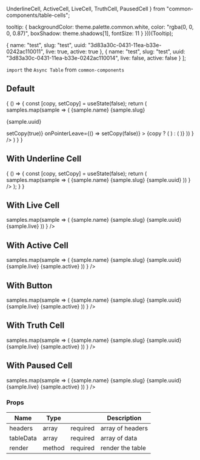   UnderlineCell,
  ActiveCell,
  LiveCell,
  TruthCell,
  PausedCell
} from "common-components/table-cells";

  tooltip: {
    backgroundColor: theme.palette.common.white,
    color: "rgba(0, 0, 0, 0.87)",
    boxShadow: theme.shadows[1],
    fontSize: 11
  }
}))(Tooltip);

  {
    name: "test",
    slug: "test",
    uuid: "3d83a30c-0431-11ea-b33e-0242ac110011",
    live: true,
    active: true
  },
  {
    name: "test",
    slug: "test",
    uuid: "3d83a30c-0431-11ea-b33e-0242ac110014",
    live: false,
    active: false
  }
];

<Meta title="MDX|Async Table" component={AsyncTable} />

`import` the `Async Table` from `common-components`

## Default

<Preview>
  <Story name="default">
    {
      () => {
        const [copy, setCopy] = useState(false);
        return (
        <AsyncTable
          headers={["Name", "Slug", "UUID"]}
          tableData={sampleData}
          render={(samples, { row, cell, uuid, icon }) =>
            samples.map(sample => (
              <TableRow className={row} key={sample.uuid}>
                <TableCell className={cell}>{sample.name}</TableCell>
                <TableCell className={cell}>{sample.slug}</TableCell>
                <TableCell className={uuid}>
                  <p>{sample.uuid}</p>
                  <CopyToClipboard
                    text={sample.uuid}
                    onCopy={() => setCopy(true)}
                    onPointerLeave={() => setCopy(false)}
                  >
                    {copy ? (
                      <LightTooltip title="UUID Copied!" placement="top">
                        <Icon
                          className={icon}
                          path={mdiContentCopy}
                          size={1}
                          rotate={360}
                        />
                      </LightTooltip>
                    ) : (
                      <LightTooltip title="Copy UUID" placement="top">
                        <Icon
                          className={icon}
                          path={mdiContentCopy}
                          size={1}
                          rotate={360}
                        />
                      </LightTooltip>
                    )}
                  </CopyToClipboard>
                </TableCell>
              </TableRow>
            ))
          }
        />
        )
      }
    }
  </Story>
</Preview>

## With Underline Cell

<Preview>
  <Story name="with Underline Cell">
    {
      () => {
      const [copy, setCopy] = useState(false);
      return (
        <AsyncTable
          headers={["Name", "Slug", "UUID"]}
          tableData={sampleData}
          render={(samples, { row, cell }) =>
            samples.map(sample => (
              <TableRow className={row} key={sample.uuid}>
                <UnderlineCell className={cell}>{sample.name}</UnderlineCell>
                <TableCell className={cell}>{sample.slug}</TableCell>
                <TableCell className={cell}>{sample.uuid}</TableCell>
              </TableRow>
            ))
          }
        />
      );
      }
    }
  </Story>
</Preview>

## With Live Cell

<Preview>
  <Story name="with live cell">
    <AsyncTable
          headers={["Name", "Slug", "UUID", "live"]}
          tableData={sampleData}
          render={(samples, { row, cell }) =>
            samples.map(sample => (
              <TableRow className={row} key={sample.uuid}>
                <UnderlineCell className={cell}>{sample.name}</UnderlineCell>
                <TableCell className={cell}>{sample.slug}</TableCell>
                <TableCell className={cell}>{sample.uuid}</TableCell>
                <LiveCell className={cell}>{sample.live}</LiveCell>
              </TableRow>
            ))
          }
        />
  </Story>
</Preview>

## With Active Cell

<Preview>
  <Story name="with active cell">
    <AsyncTable
          headers={["Name", "Slug", "UUID", "live", "active"]}
          tableData={sampleData}
          render={(samples, { row, cell }) =>
            samples.map(sample => (
              <TableRow className={row} key={sample.uuid}>
                <UnderlineCell className={cell}>{sample.name}</UnderlineCell>
                <TableCell className={cell}>{sample.slug}</TableCell>
                <TableCell className={cell}>{sample.uuid}</TableCell>
                <LiveCell className={cell}>{sample.live}</LiveCell>
                <ActiveCell className={cell}>{sample.active}</ActiveCell>
              </TableRow>
            ))
          }
        />
  </Story>
</Preview>

## With Button

<Preview>
  <Story name="with button">
    <AsyncTable
          headers={["Name", "Slug", "UUID", "live", "active", ""]}
          tableData={sampleData}
          render={(samples, { row, cell, uuid, icon }) =>
            samples.map(sample => (
              <TableRow className={row} key={sample.uuid}>
                <UnderlineCell className={cell}>{sample.name}</UnderlineCell>
                <TableCell className={cell}>{sample.slug}</TableCell>
                <TableCell className={cell}>{sample.uuid}</TableCell>
                <LiveCell className={cell}>{sample.live}</LiveCell>
                <ActiveCell className={cell}>{sample.active}</ActiveCell>
                <TableCell className={cell}>
                  <Settings className={icon} />
                </TableCell>
              </TableRow>
            ))
          }
        />
  </Story>
</Preview>

## With Truth Cell

<Preview>
  <Story name="with truth cell">
     <AsyncTable
          headers={["Name", "Slug", "UUID", "live", "truth"]}
          tableData={sampleData}
          render={(samples, { row, cell, uuid, icon }) =>
            samples.map(sample => (
              <TableRow className={row} key={sample.uuid}>
                <UnderlineCell className={cell}>{sample.name}</UnderlineCell>
                <TableCell className={cell}>{sample.slug}</TableCell>
                <TableCell className={cell}>{sample.uuid}</TableCell>
                <LiveCell className={cell}>{sample.live}</LiveCell>
                <TruthCell className={cell}>{sample.active}</TruthCell>
              </TableRow>
            ))
          }
        />
  </Story>
</Preview>

## With Paused Cell

<Preview>
  <Story name="with paused cell">
     <AsyncTable
          headers={["Name", "Slug", "UUID", "live", "paused"]}
          tableData={sampleData}
          render={(samples, { row, cell, uuid, icon }) =>
            samples.map(sample => (
              <TableRow className={row} key={sample.uuid}>
                <UnderlineCell className={cell}>{sample.name}</UnderlineCell>
                <TableCell className={cell}>{sample.slug}</TableCell>
                <TableCell className={cell}>{sample.uuid}</TableCell>
                <LiveCell className={cell}>{sample.live}</LiveCell>
                <PausedCell className={cell}>{sample.active}</PausedCell>
              </TableRow>
            ))
          }
        />
  </Story>
</Preview>


### Props

| Name      | Type   |          | Description      |
| --------- | ------ | -------- | ---------------- |
| headers   | array  | required | array of headers |
| tableData | array  | required | array of data    |
| render    | method | required | render the table |
